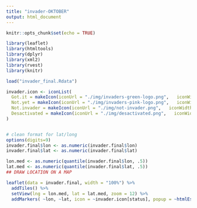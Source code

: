 ```yaml
---
title: "invader-OKTOBER"
output: html_document
---
```


```r
knitr::opts_chunk$set(echo = TRUE)
```

```r
library(leaflet)
library(htmltools)
library(dplyr)
library(xml2)
library(rvest)
library(knitr)

load("invader_final.Rdata")

invader.icon <- iconList(
  Got.it = makeIcon(iconUrl = "./img/invaders-green-logo.png",   iconWidth = 20, iconHeight = 20),
  Not.yet = makeIcon(iconUrl = "./img/invaders-pink-logo.png",   iconWidth = 20, iconHeight = 20),
  Not.invader = makeIcon(iconUrl = "./img/not-invader.png",   iconWidth = 20, iconHeight = 20),
  Desactivated = makeIcon(iconUrl = "./img/desactivated.png",   iconWidth = 20, iconHeight = 20)
)


# clean format for lat/long
options(digits=9)
invader.final$lon <- as.numeric(invader.final$lon)
invader.final$lat <- as.numeric(invader.final$lat)

lon.med <- as.numeric(quantile(invader.final$lon, .5))
lat.med <- as.numeric(quantile(invader.final$lat, .5))
## DRAW LOCATION ON A MAP

leaflet(data = invader.final, width = "100%") %>%
  addTiles() %>%
  setView(lng = lon.med, lat = lat.med, zoom = 12) %>%
  addMarkers( ~lon, ~lat, icon = ~invader.icon[status], popup = ~htmlEscape(paste(code, address)))
```
